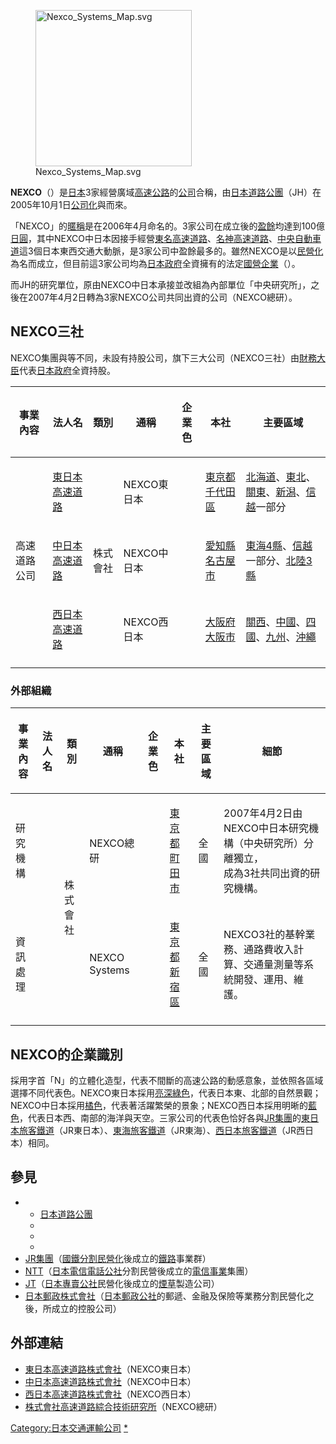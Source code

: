 {{japanese|japanese=NEXCO|kana=ネクスコ|romaji=Nekusuko|image=Nexco System logo.svg}}
[[File:Nexco_Systems_Map.svg|250px]]

'''NEXCO'''（{{lang|en|'''N'''ippon '''Ex'''pressway '''Co'''mpany Limited}}）是[[日本|日本]]3家經營廣域[[高速公路|高速公路]]的[[公司|公司]]合稱，由[[日本道路公團|日本道路公團]]（JH）在2005年10月1日[[公司化|公司化]]與{{link-en|公司分拆|Corporate spin-off|分拆}}而來。

「NEXCO」的[[暱稱|暱稱]]是在2006年4月命名的。3家公司在成立後的[[盈餘|盈餘]]均達到100億[[日圓|日圓]]，其中NEXCO中日本因接手經營[[東名高速道路|東名高速道路]]、[[名神高速道路|名神高速道路]]、[[中央自動車道|中央自動車道]]這3個日本東西交通大動脈，是3家公司中盈餘最多的。雖然NEXCO是以[[民營化|民營化]]為名而成立，但目前這3家公司均為[[日本政府|日本政府]]全資擁有的法定[[國營企業|國營企業]]（{{link-ja|特殊會社|特殊会社}}）。

而JH的研究單位，原由NEXCO中日本承接並改組為內部單位「中央研究所」，之後在2007年4月2日轉為3家NEXCO公司共同出資的公司{{link-ja|高速道路綜合技術研究所|高速道路総合技術研究所}}（NEXCO總研）。

== NEXCO三社 ==
NEXCO集團與{{link-ja|NTT集團|NTTグループ}}等不同，未設有持股公司，旗下三大公司（NEXCO三社）由[[財務大臣|財務大臣]]代表[[日本政府|日本政府]]全資持股。

{| class="wikitable" style="font-size:85%;" rules="all"
|+
!事業內容
!法人名
!類別
!通稱
!企業色
!本社
!主要區域
|-
!rowspan="3"|高速道路公司
![[東日本高速道路|東日本高速道路]]
|rowspan="3"|株式會社
|NEXCO東日本
|style="color:#0c8c11"|'''{{nowrap|[[File:Nexco_east_logo.svg|50px]] NEXCO Green（綠）}}'''
|[[東京都|東京都]][[千代田區|千代田區]]
|[[北海道|北海道]]、[[東北地方|東北]]、[[關東地方|關東]]、[[新潟縣|新潟]]、[[信越地方|信越]]一部分
|-
![[中日本高速道路|中日本高速道路]]
|NEXCO中日本
|style="color:#ff7000"|'''{{nowrap|[[File:Nexco_central_logo.svg|50px]] NEXCO Orange（橘）}}'''
|[[愛知縣|愛知縣]][[名古屋市|名古屋市]]
|[[東海地方|東海4縣]]、[[信越地方|信越]]一部分、[[北陸地方|北陸3縣]]
|-
![[西日本高速道路|西日本高速道路]]
|NEXCO西日本
|style="color:#0072bc"|'''{{nowrap|[[File:NEXCO_West_-_Logo.svg|50px]] NEXCO Blue（藍）}}'''
|[[大阪府|大阪府]][[大阪市|大阪市]]
|[[近畿地方|關西]]、[[中国地方|中國]]、[[四國|四國]]、[[九州_(日本)|九州]]、[[沖繩縣|沖繩]]
|-
|}

=== 外部組織 ===
{| class="wikitable" style="font-size:85%;" rules="all"
|+
!事業內容
!法人名
!類別
!通稱
!企業色
!本社
!主要區域
!細節
|-
!研究機構
!{{link-ja|高速道路綜合技術研究所|高速道路総合技術研究所}}
|rowspan="2"|株式會社
|NEXCO總研
|style="color:#7F7F7F"|'''{{nowrap| Grey（灰色）}}'''
|[[東京都|東京都]][[町田市|町田市]]
|全國
|2007年4月2日由NEXCO中日本研究機構（中央研究所）分離獨立，<br />成為3社共同出資的研究機構。
|-
!資訊處理
!{{link-ja|NEXCO系統|NEXCOシステムズ}}
|NEXCO Systems
|style="color:#7F7F7F"|'''{{nowrap| Grey（灰色）}}'''
|[[東京都|東京都]][[新宿區|新宿區]]
|全國
|NEXCO3社的基幹業務、通路費收入計算、交通量測量等系統開發、運用、維護。

|-
|}

== NEXCO的企業識別 ==
採用字首「N」的立體化造型，代表不間斷的高速公路的動感意象，並依照各區域選擇不同代表色。NEXCO東日本採用[[綠色|亮深綠色]]，代表日本東、北部的自然景觀；NEXCO中日本採用[[橘色|橘色]]，代表著活躍繁榮的景象；NEXCO西日本採用明晰的[[藍色|藍色]]，代表日本西、南部的海洋與天空。三家公司的代表色恰好各與[[JR集團|JR集團]]的[[東日本旅客鐵道|東日本旅客鐵道]]（JR東日本）、[[東海旅客鐵道|東海旅客鐵道]]（JR東海）、[[西日本旅客鐵道|西日本旅客鐵道]]（JR西日本）相同。

== 參見 ==
* {{link-ja|道路關係四公團|道路関係四公団}}
**[[日本道路公團|日本道路公團]]
**{{link-ja|首都高速道路公團|首都高速道路公団}}
**{{link-ja|阪神高速道路公團|阪神高速道路公団}}
**{{link-ja|本州四國聯絡橋公團|本州四国連絡橋公団}}
* [[JR集團|JR集團]]（[[國鐵分割民營化|國鐵分割民營化]]後成立的[[鐵路|鐵路]]事業群）
* [[日本電信電話|NTT]]（[[日本電信電話公社|日本電信電話公社]]分割民營後成立的[[電信公司|電信事業]]集團）
* [[JT|JT]]（[[日本專賣公社|日本專賣公社]]民營化後成立的[[煙草|煙草]]製造公司）
* [[日本郵政株式會社|日本郵政株式會社]]（[[日本郵政公社|日本郵政公社]]的郵遞、金融及保險等業務分割民營化之後，所成立的控股公司）

== 外部連結 ==
*[http://www.e-nexco.co.jp/ 東日本高速道路株式會社]{{Wayback|url=http://www.e-nexco.co.jp/ |date=20140203074239 }}（NEXCO東日本）
*[http://www.c-nexco.co.jp/ 中日本高速道路株式會社]{{Wayback|url=http://www.c-nexco.co.jp/ |date=20160305223033 }}（NEXCO中日本）
*[http://www.w-nexco.co.jp/ 西日本高速道路株式會社]{{Wayback|url=http://www.w-nexco.co.jp/ |date=20100923092218 }}（NEXCO西日本）
*[http://www.ri-nexco.co.jp/ 株式會社高速道路綜合技術研究所]{{Wayback|url=http://www.ri-nexco.co.jp/ |date=20131027051228 }}（NEXCO總研）

{{日本高速公路}}
{{東日本高速道路}}
{{中日本高速道路}}
{{西日本高速道路}}

[[Category:日本交通運輸公司|Category:日本交通運輸公司]]
[[Category:日本高速公路|*]]
